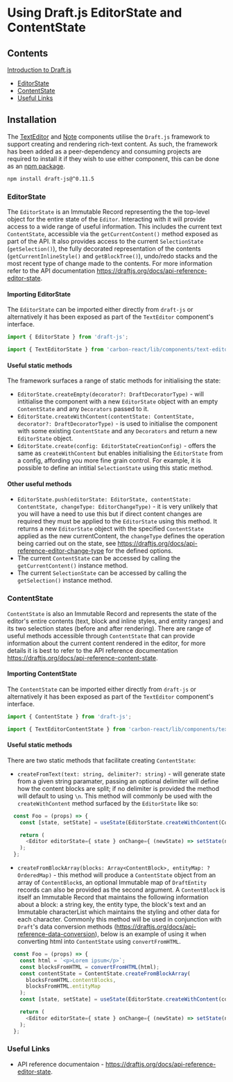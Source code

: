 <Meta
  title="Documentation/Using DraftJS"
/>

# Using Draft.js EditorState and ContentState

## Contents
[Introduction to Draft.js](#installation)

* [EditorState](#editorstate)
* [ContentState](#contentstate)
* [Useful Links](#useful-links)

## Installation
The [TextEditor](https://carbon.sage.com/?path=/docs/text-editor--default-story) and 
[Note](https://carbon.sage.com/?path=/docs/note--default-story) components utilise the `Draft.js` framework to 
support creating and rendering rich-text content. As such, the framework has been added as a peer-dependency and 
consuming projects are required to install it if they wish to use either component, this can be done as an 
[npm package](https://www.npmjs.com/package/draft-js).

```sh
npm install draft-js@^0.11.5
```

### EditorState
The `EditorState` is an Immutable Record representing the the top-level object for the entire state of the `Editor`. 
Interacting with it will provide access to a wide range of useful information. This includes the current text
`ContentState`, accessible via the `getCurrentContent()` method exposed as part of the API. It also provides access to 
the current `SelectionState` (`getSelection()`), the fully decorated representation of the contents 
(`getCurrentInlineStyle()` and `getBlockTree()`), undo/redo stacks and the most recent type of change made to the 
contents. For more information refer to the API documentation https://draftjs.org/docs/api-reference-editor-state.

#### Importing EditorState
The `EditorState` can be imported either directly from `draft-js` or alternatively it has been exposed as part of the 
`TextEditor` component's interface.

```js
import { EditorState } from 'draft-js';
```
```js
import { TextEditorState } from 'carbon-react/lib/components/text-editor';
```

#### Useful static methods
The framework surfaces a range of static methods for initialising the state: 
* `EditorState.createEmpty(decorator?: DraftDecoratorType)` - will intitialise the component with a new `EditorState` 
object with an empty `ContentState` and any `Decorators` passed to it.
* `EditorState.createWithContent(contentState: ContentState, decorator?: DraftDecoratorType)` - is used to initialise 
the component with some existing `ContentState` and any `Decorators` and return a new `EditorState` object.
* `EditorState.create(config: EditorStateCreationConfig)` - offers the same as `createWithContent` but enables 
initialising the `EditorState` from a config, affording you more fine grain control. For example, it is possible to 
define an intitial `SelectionState` using this static method.

#### Other useful methods
* `EditorState.push(editorState: EditorState, contentState: ContentState, changeType: EditorChangeType)` - it is very
unlikely that you will have a need to use this but if direct content changes are required they must be applied to the 
`EditorState` using this method. It returns a new `EditorState` object with the specified `ContentState` applied as the 
new currentContent, the `changeType` defines the operation being carried out on the state, see 
https://draftjs.org/docs/api-reference-editor-change-type for the defined options.
* The current `ContentState` can be accessed by calling the `getCurrentContent()` instance method.
* The current `SelectionState` can be accessed by calling the `getSelection()` instance method.

### ContentState
`ContentState` is also an Immutable Record and represents the state of the editor's entire contents (text, block and 
inline styles, and entity ranges) and its two selection states (before and after rendering). There are range of useful 
methods accessible through `ContentState` that can provide information about the current content rendered in the editor, 
for more details it is best to refer to the API reference documentation 
https://draftjs.org/docs/api-reference-content-state.

#### Importing ContentState
The `ContentState` can be imported either directly from `draft-js` or alternatively it has been exposed as part of the 
`TextEditor` component's interface.

```js
import { ContentState } from 'draft-js';
```
```js
import { TextEditorContentState } from 'carbon-react/lib/components/text-editor';
```

#### Useful static methods
There are two static methods that facilitate creating `ContentState`:
* `createFromText(text: string, delimiter?: string)` - will generate state from a given string paramater, passing an 
optional delimiter will define how the content blocks are split; if no delimiter is provided the method will default to 
using `\n`. This method will commonly be used with the `createWithContent` method surfaced by the `EditorState` like so:
```js
  const Foo = (props) => {
    const [state, setState] = useState(EditorState.createWithContent(ContentState.createFromText('text content')));

    return (
      <Editor editorState={ state } onChange={ (newState) => setState(newState)} />
    );
  };
```
* `createFromBlockArray(blocks: Array<ContentBlock>, entityMap: ?OrderedMap)` - this method will produce a 
`ContentState` object from an array of `ContentBlock`s, an optional Immutable map of `DraftEntity` records can also be 
provided as the second argument. A `ContentBlock` is itself an Immutable Record that maintains the following 
information about a block: a string key, the entity type, the block's text and an Immutable characterList which 
maintains the styling and other data for each character. Commonly this method will be used in conjunction with `Draft`'s 
data conversion methods (https://draftjs.org/docs/api-reference-data-conversion), below is an example of using it when 
converting html into `ContentState` using `convertFromHTML`.
```js
  const Foo = (props) => {
    const html = `<p>Lorem ipsum</p>`;
    const blocksFromHTML = convertFromHTML(html);
    const contentState = ContentState.createFromBlockArray(
      blocksFromHTML.contentBlocks,
      blocksFromHTML.entityMap
    );
    const [state, setState] = useState(EditorState.createWithContent(contentState);

    return (
      <Editor editorState={ state } onChange={ (newState) => setState(newState)} />
    );
  };
```

### Useful Links
* API reference documentaion - https://draftjs.org/docs/api-reference-editor-state.
